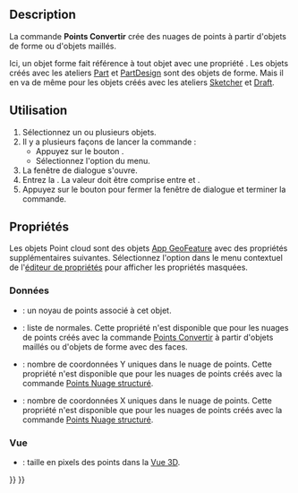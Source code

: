 <languages/>

{{Docnav/fr
|[[Points_Export/fr|Exporter]]
|[[Points_Structure/fr|Nuage structuré]]
|[[Points_Workbench/fr|Atelier Points]]
|IconL=Points_Export.svg
|IconR=Points_Structure.svg
|IconC=Workbench_Points.svg
}}

{{GuiCommand/fr
|Name=Points Convert
|Name/fr=Points Convertir
|MenuLocation=Points → Convertir en points...
|Workbenches=[[Points_Workbench/fr|Points]]
}}

==Description==

La commande '''Points Convertir''' crée des nuages de points à partir d'objets de forme ou d'objets maillés.

Ici, un objet forme fait référence à tout objet avec une propriété {{PropertyData|Shape}}. Les objets créés avec les ateliers [[Part_Workbench/fr|Part]] et [[PartDesign_Workbench/fr|PartDesign]] sont des objets de forme. Mais il en va de même pour les objets créés avec les ateliers [[Sketcher_Workbench/fr|Sketcher]] et [[Draft_Workbench/fr|Draft]].

<span id="Usage"></span>
==Utilisation==

# Sélectionnez un ou plusieurs objets.
# Il y a plusieurs façons de lancer la commande :
#* Appuyez sur le bouton {{Button|[[Image:Points_Convert.svg|16px]] [[Points_Convert/fr|Convertir en points...]]}}.
#* Sélectionnez l'option {{MenuCommand|Points → [[Image:Points_Convert.svg|16px]] Convertir en points...}} du menu.
# La fenêtre de dialogue {{MenuCommand|Distance}} s'ouvre.
# Entrez la {{MenuCommand|distance maximale}}. La valeur doit être comprise entre {{Value|0.01}} et {{Value|10.00}}.
# Appuyez sur le bouton {{Button|OK}} pour fermer la fenêtre de dialogue et terminer la commande.

<span id="Properties"></span>
==Propriétés==

Les objets Point cloud sont des objets [[App_GeoFeature/fr|App GeoFeature]] avec des propriétés supplémentaires suivantes. Sélectionnez l'option {{MenuCommand|Afficher les propriétés cachées}} dans le menu contextuel de l'[[Property_editor/fr|éditeur de propriétés]] pour afficher les propriétés masquées.

<span id="Data"></span>
===Données===

{{TitleProperty|Base}}

* {{PropertyData|Points|PointsKernel|Hidden}} : un noyau de points associé à cet objet.
* {{PropertyData|Normal|NormalList|Hidden}} : liste de normales. Cette propriété n'est disponible que pour les nuages de points créés avec la commande [[Points_Convert/fr|Points Convertir]] à partir d'objets maillés ou d'objets de forme avec des faces.

{{TitleProperty|Structured points}}

* {{PropertyData|Height|Integer}} : nombre de coordonnées Y uniques dans le nuage de points. Cette propriété n'est disponible que pour les nuages de points créés avec la commande [[Points_Structure/fr|Points Nuage structuré]].
* {{PropertyData|Width|Integer}} : nombre de coordonnées X uniques dans le nuage de points. Cette propriété n'est disponible que pour les nuages de points créés avec la commande [[Points_Structure/fr|Points Nuage structuré]].

<span id="View"></span>
=== Vue ===

{{TitleProperty|Base}}

* {{PropertyView|Point Size|FloatConstraint}} : taille en pixels des points dans la [[3D_view/fr|Vue 3D]].


{{Docnav/fr
|[[Points_Export/fr|Exporter]]
|[[Points_Structure/fr|Nuage structuré]]
|[[Points_Workbench/fr|Atelier Points]]
|IconL=Points_Export.svg
|IconR=Points_Structure.svg
|IconC=Workbench_Points.svg
}}

{{Points Tools navi{{#translation:}}}}
{{Userdocnavi{{#translation:}}}}